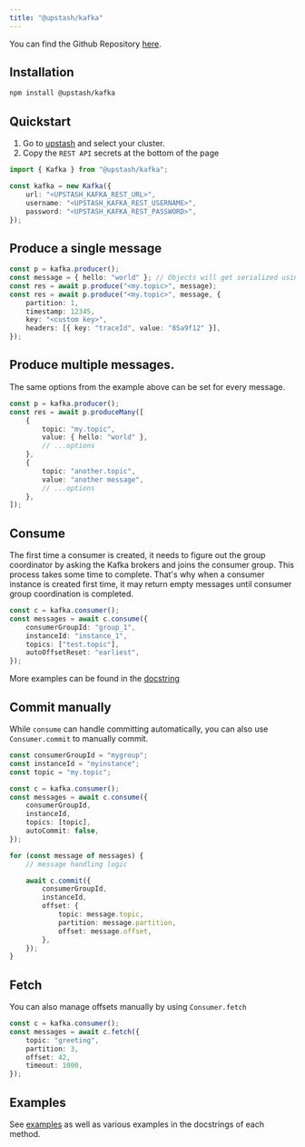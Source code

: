```yaml
---
title: "@upstash/kafka"
---
```


You can find the Github Repository [here](https://github.com/upstash/upstash-kafka).

## Installation

```bash
npm install @upstash/kafka
```

## Quickstart

1. Go to [upstash](https://console.upstash.com/kafka) and select your cluster.
2. Copy the `REST API` secrets at the bottom of the page

```typescript
import { Kafka } from "@upstash/kafka";

const kafka = new Kafka({
    url: "<UPSTASH_KAFKA_REST_URL>",
    username: "<UPSTASH_KAFKA_REST_USERNAME>",
    password: "<UPSTASH_KAFKA_REST_PASSWORD>",
});
```

## Produce a single message

```typescript
const p = kafka.producer();
const message = { hello: "world" }; // Objects will get serialized using `JSON.stringify`
const res = await p.produce("<my.topic>", message);
const res = await p.produce("<my.topic>", message, {
    partition: 1,
    timestamp: 12345,
    key: "<custom key>",
    headers: [{ key: "traceId", value: "85a9f12" }],
});
```

## Produce multiple messages.

The same options from the example above can be set for every message.

```typescript
const p = kafka.producer();
const res = await p.produceMany([
    {
        topic: "my.topic",
        value: { hello: "world" },
        // ...options
    },
    {
        topic: "another.topic",
        value: "another message",
        // ...options
    },
]);
```

## Consume

The first time a consumer is created, it needs to figure out the group
coordinator by asking the Kafka brokers and joins the consumer group. This
process takes some time to complete. That's why when a consumer instance is
created first time, it may return empty messages until consumer group
coordination is completed.

```typescript
const c = kafka.consumer();
const messages = await c.consume({
    consumerGroupId: "group_1",
    instanceId: "instance_1",
    topics: ["test.topic"],
    autoOffsetReset: "earliest",
});
```

More examples can be found in the
[docstring](https://github.com/upstash/upstash-kafka/blob/main/pkg/consumer.ts#L265)

## Commit manually

While `consume` can handle committing automatically, you can also use
`Consumer.commit` to manually commit.

```typescript
const consumerGroupId = "mygroup";
const instanceId = "myinstance";
const topic = "my.topic";

const c = kafka.consumer();
const messages = await c.consume({
    consumerGroupId,
    instanceId,
    topics: [topic],
    autoCommit: false,
});

for (const message of messages) {
    // message handling logic

    await c.commit({
        consumerGroupId,
        instanceId,
        offset: {
            topic: message.topic,
            partition: message.partition,
            offset: message.offset,
        },
    });
}
```

## Fetch

You can also manage offsets manually by using `Consumer.fetch`

```typescript
const c = kafka.consumer();
const messages = await c.fetch({
    topic: "greeting",
    partition: 3,
    offset: 42,
    timeout: 1000,
});
```

## Examples

See [examples](https://github.com/upstash/upstash-kafka/tree/main/examples) as
well as various examples in the docstrings of each method.
